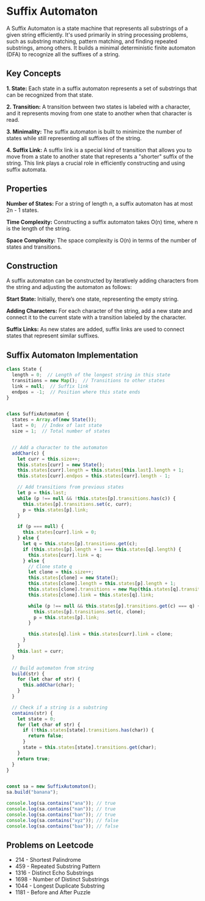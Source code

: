 # Suffix Automaton

A Suffix Automaton is a state machine that represents all substrings of a given string efficiently. It's used primarily in string processing problems, such as substring matching, pattern matching, and finding repeated substrings, among others. It builds a minimal deterministic finite automaton (DFA) to recognize all the suffixes of a string.

## Key Concepts

**1. State:** Each state in a suffix automaton represents a set of substrings that can be recognized from that state.

**2. Transition:** A transition between two states is labeled with a character, and it represents moving from one state to another when that character is read.

**3. Minimality:** The suffix automaton is built to minimize the number of states while still representing all suffixes of the string.

**4. Suffix Link:** A suffix link is a special kind of transition that allows you to move from a state to another state that represents a "shorter" suffix of the string. This link plays a crucial role in efficiently constructing and using suffix automata.

## Properties

**Number of States:** For a string of length n, a suffix automaton has at most 2n - 1 states.

**Time Complexity:** Constructing a suffix automaton takes O(n) time, where n is the length of the string.

**Space Complexity:** The space complexity is O(n) in terms of the number of states and transitions.

## Construction

A suffix automaton can be constructed by iteratively adding characters from the string and adjusting the automaton as follows:

**Start State:** Initially, there’s one state, representing the empty string.

**Adding Characters:** For each character of the string, add a new state and connect it to the current state with a transition labeled by the character.

**Suffix Links:** As new states are added, suffix links are used to connect states that represent similar suffixes.

## Suffix Automaton Implementation

```JavaScript
class State {
  length = 0;  // Length of the longest string in this state
  transitions = new Map();  // Transitions to other states
  link = null;  // Suffix link
  endpos = -1;  // Position where this state ends
}


class SuffixAutomaton {
  states = Array.of(new State());
  last = 0;  // Index of last state
  size = 1;  // Total number of states


  // Add a character to the automaton
  addChar(c) {
    let curr = this.size++;
    this.states[curr] = new State();
    this.states[curr].length = this.states[this.last].length + 1;
    this.states[curr].endpos = this.states[curr].length - 1;

    // Add transitions from previous states
    let p = this.last;
    while (p !== null && !this.states[p].transitions.has(c)) {
      this.states[p].transitions.set(c, curr);
      p = this.states[p].link;
    }

    if (p === null) {
      this.states[curr].link = 0;
    } else {
      let q = this.states[p].transitions.get(c);
      if (this.states[p].length + 1 === this.states[q].length) {
        this.states[curr].link = q;
      } else {
        // Clone state q
        let clone = this.size++;
        this.states[clone] = new State();
        this.states[clone].length = this.states[p].length + 1;
        this.states[clone].transitions = new Map(this.states[q].transitions);
        this.states[clone].link = this.states[q].link;

        while (p !== null && this.states[p].transitions.get(c) === q) {
          this.states[p].transitions.set(c, clone);
          p = this.states[p].link;
        }

        this.states[q].link = this.states[curr].link = clone;
      }
    }
    this.last = curr;
  }

  // Build automaton from string
  build(str) {
    for (let char of str) {
      this.addChar(char);
    }
  }

  // Check if a string is a substring
  contains(str) {
    let state = 0;
    for (let char of str) {
      if (!this.states[state].transitions.has(char)) {
        return false;
      }
      state = this.states[state].transitions.get(char);
    }
    return true;
  }
}


const sa = new SuffixAutomaton();
sa.build("banana");

console.log(sa.contains("ana")); // true
console.log(sa.contains("nan")); // true
console.log(sa.contains("ban")); // true
console.log(sa.contains("xyz")); // false
console.log(sa.contains("baa")); // false
```

## Problems on Leetcode

- 214 - Shortest Palindrome
- 459 - Repeated Substring Pattern
- 1316 - Distinct Echo Substrings
- 1698 - Number of Distinct Substrings
- 1044 - Longest Duplicate Substring
- 1181 - Before and After Puzzle
